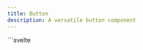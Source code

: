 ```yaml
---
title: Button
description: A versatile button component
---
```


<Tabs>
  <TabItem label="Preview">
	<ButtonPreview />
  </TabItem>
  <TabItem label="Usage">
    ```svelte
	<script lang="ts">
		import { Button } from "@dxdns/feflow"

		const variants = ["outlined", "text", "contained"]
		const colors = ["error", "success", "warning", "info", "primary"]
	</script>

	<div
		style="
		display: flex; 
		flex-direction: column; 
		gap: 1rem;
		width: fit-content;
		align-items: center;
		padding: 1rem;
	"
	>
		<Button isLoading></Button>

		{#each variants as variant}
			<Button variant={variant as any}>{variant}</Button>
		{/each}
		<Button href="https://dxdns.dev" target="_blank">link</Button>

		{#each variants as variant}
			<Button disabled variant={variant as any}>{variant} disabled</Button>
		{/each}

		<div style="display:flex; align-items: baseline; gap: 1rem; flex-wrap: wrap;">
			{#each colors as color}
				<Button class="bg-{color} text-on-{color}">{color}</Button>
			{/each}
		</div>

		<Button>
			<svg
				xmlns="http://www.w3.org/2000/svg"
				height="16px"
				viewBox="0 -960 960 960"
				width="16px"
				fill="red"
			>
				<path
					d="m480-120-58-52q-101-91-167-157T150-447.5Q111-500 95.5-544T80-634q0-94 63-157t157-63q52 0 99 22t81 62q34-40 81-62t99-22q94 0 157 63t63 157q0 46-15.5 90T810-447.5Q771-395 705-329T538-172l-58 52Z"
				/>
			</svg>
			heart
		</Button>
	</div>
	```
  </TabItem>
</Tabs>
